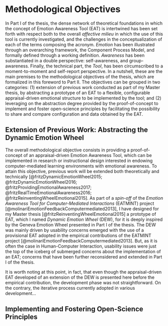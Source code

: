 # Methodological Objectives {.unnumbered}

In Part I of the thesis, the dense network of theoretical foundations in which the concept of Emotion Awareness Tool (EAT) is intertwined has been set forth with respect both to the overall *affective milieu* in which the use of this tool is currently investigated, and the challenges in the conceptualization of each of the terms composing the acronym. *Emotion* has been illustrated through an overarching framework, the Component Process Model, and formally defined through a working definition. *Awareness* has been substantiated in a double perspective: self-awareness, and group-awareness. Finally, the technical part, the *Tool*, has been circumscribed to a moment-to-moment and self-report perspective. In a nutshell, these are the main premises to the methodological objectives of the thesis, which are formalized in this foreword to Part II. The objectives can be grouped in two categories: (1) extension of previous work conducted as part of my Master thesis, by abstracting a prototype of an EAT to a flexible, configurable appraisal-driven emotional structure to be implemented by the tool; and (2) leveraging on the abstraction degree provided by the proof-of-concept to implement and foster open-science principles by facilitating the possibility to share and compare configuration and data obtained by the EAT.

## Extension of Previous Work: Abstracting the Dynamic Emotion Wheel 

The overall methodological objective consists in providing a proof-of-concept of an appraisal-driven Emotion Awareness Tool, which can be implemented in research or instructional design interested in endowing computer-mediated learning environments with emotional awareness. To attain this objective, previous work will be extended both theoretically and technically [@fritzDynamicEmotionWheel2015; @fritzDynamicEmotionWheel2016; @fritzProvidingEmotionalAwareness2017; @fritzRealTimeEmotionalAwareness2016; @fritzReinventingWheelEmotional2015]. As part of a *spin-off* of the *Emotion Awareness Tool for Computer-Mediated Interactions* (EATMINT) project [@molinariEmotionFeedbackComputermediated2013], I have designed for my Master thesis [@fritzReinventingWheelEmotional2015] a prototype of EAT, which I named *Dynamic Emotion Wheel* (DEW), for it is deeply inspired by the Geneva Emotion Wheel presented in Part I of the thesis. The DEW was mainly driven by usability concerns emerged with the use of a provisional EAT adopted in the empirical contributions of the EATMINT project [@molinariEmotionFeedbackComputermediated2013]. But, as it is often the case in Human-Computer Interaction, usability issues were just the top of the iceberg of submerged concerns about the implementation of an EAT; concerns that have been further reconsidered and extended in Part I of the thesis.

It is worth noting at this point, in fact, that even though the appraisal-driven EAT developed of an extension of the DEW is presented here before the empirical contribution, the development phase was not straightforward. On the contrary, the iterative process currently adopted in various development...

## Implementing and Fostering Open-Science Principles 